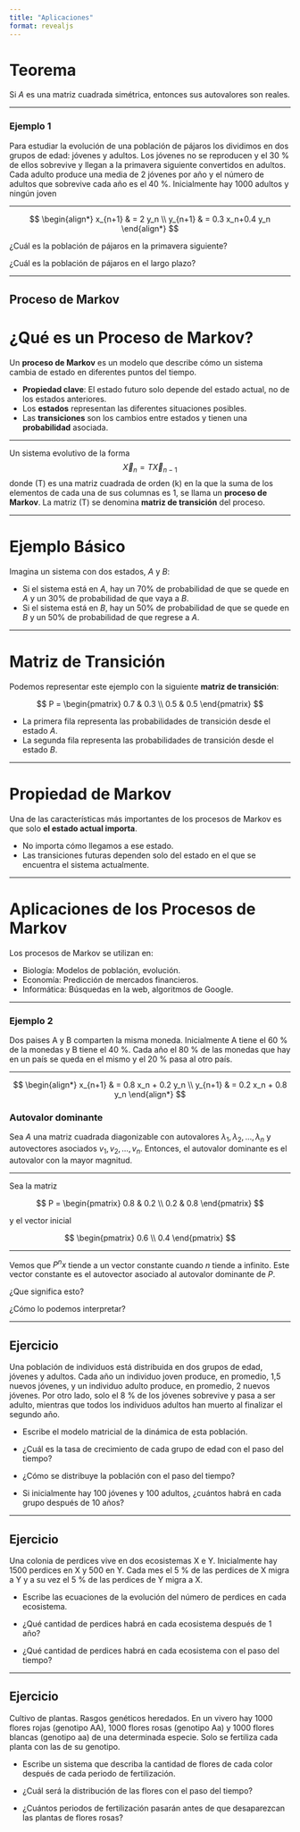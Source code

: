 ```yaml
---
title: "Aplicaciones"
format: revealjs
---
```


# Teorema 

Si $A$ es una matriz cuadrada simétrica, entonces sus autovalores son reales.    





---

### Ejemplo 1

Para estudiar la evolución de una población de pájaros los
dividimos en dos grupos de edad: jóvenes y adultos. Los
jóvenes no se reproducen y el 30 % de ellos sobrevive y llegan
a la primavera siguiente convertidos en adultos. Cada adulto
produce una media de 2 jóvenes por año y el número de
adultos que sobrevive cada año es el 40 %. Inicialmente hay
1000 adultos y ningún joven


---

$$ 
\begin{align*}
x_{n+1} & = 2 y_n \\
y_{n+1} & = 0.3 x_n+0.4 y_n
\end{align*}
$$

¿Cuál es la población de pájaros en la primavera siguiente?

¿Cuál es la población de pájaros en el largo plazo?

---

## Proceso de Markov



# ¿Qué es un Proceso de Markov?

Un **proceso de Markov** es un modelo que describe cómo un sistema cambia de estado en diferentes puntos del tiempo. 

- **Propiedad clave**: El estado futuro solo depende del estado actual, no de los estados anteriores.
- Los **estados** representan las diferentes situaciones posibles.
- Las **transiciones** son los cambios entre estados y tienen una **probabilidad** asociada.

---

Un sistema evolutivo de la forma 
$$
\overrightarrow{X}_n = T \overrightarrow{X}_{n-1}$$
donde \(T\) es una matriz cuadrada de orden \(k\) en la que la suma de los elementos de cada una de sus columnas es 1, se llama un **proceso de Markov**. La matriz \(T\) se denomina **matriz de transición** del proceso.


---

# Ejemplo Básico

Imagina un sistema con dos estados, $A$ y $B$:

- Si el sistema está en $A$, hay un 70% de probabilidad de que se quede en $A$ y un 30% de probabilidad de que vaya a $B$.
- Si el sistema está en $B$, hay un 50% de probabilidad de que se quede en $B$ y un 50% de probabilidad de que regrese a $A$.

---

# Matriz de Transición

Podemos representar este ejemplo con la siguiente **matriz de transición**:

$$
P = \begin{pmatrix}
0.7 & 0.3 \\
0.5 & 0.5
\end{pmatrix}
$$

- La primera fila representa las probabilidades de transición desde el estado $A$.
- La segunda fila representa las probabilidades de transición desde el estado $B$.

---

# Propiedad de Markov

Una de las características más importantes de los procesos de Markov es que solo **el estado actual importa**.

- No importa cómo llegamos a ese estado.
- Las transiciones futuras dependen solo del estado en el que se encuentra el sistema actualmente.

---

# Aplicaciones de los Procesos de Markov

Los procesos de Markov se utilizan en:

- Biología: Modelos de población, evolución.
- Economía: Predicción de mercados financieros.
- Informática: Búsquedas en la web, algoritmos de Google.
  




---

### Ejemplo 2

Dos paises A y B comparten la misma moneda. Inicialmente A
tiene el 60 % de la monedas y B tiene el 40 %. Cada año el
80 % de las monedas que hay en un país se queda en el
mismo y el 20 % pasa al otro país.

---

$$
\begin{align*}
x_{n+1} & = 0.8 x_n + 0.2 y_n \\
y_{n+1} & = 0.2 x_n + 0.8 y_n
\end{align*}
$$

### Autovalor dominante

Sea $A$ una matriz cuadrada diagonizable con autovalores $\lambda_1, \lambda_2, \ldots, \lambda_n$ y autovectores asociados $v_1, v_2, \ldots, v_n$. Entonces, el autovalor dominante es el autovalor con la mayor magnitud.

---

Sea la matriz

$$
P = \begin{pmatrix}
0.8 & 0.2 \\
0.2 & 0.8
\end{pmatrix}
$$

y el vector inicial

$$
\begin{pmatrix}
0.6 \\
0.4
\end{pmatrix}
$$

---


Vemos que $P^n x$ tiende a un vector constante cuando $n$ tiende a infinito. Este vector constante es el autovector asociado al autovalor dominante de $P$.

¿Que significa esto?

¿Cómo lo podemos interpretar?

---

## Ejercicio

Una población de individuos está distribuida en
dos grupos de edad, jóvenes y adultos. Cada año un individuo
joven produce, en promedio, 1,5 nuevos jóvenes, y un individuo
adulto produce, en promedio, 2 nuevos jóvenes. Por otro lado,
solo el 8 % de los jóvenes sobrevive y pasa a ser adulto,
mientras que todos los individuos adultos han muerto al
finalizar el segundo año.

+ Escribe el modelo matricial de la dinámica de esta población.

+ ¿Cuál es la tasa de crecimiento de cada grupo de edad con
el paso del tiempo?

+ ¿Cómo se distribuye la población con el paso del tiempo?

+ Si inicialmente hay 100 jóvenes y 100 adultos, ¿cuántos
habrá en cada grupo después de 10 años?

---

## Ejercicio

Una colonia de perdices vive en dos ecosistemas
X e Y. Inicialmente hay 1500 perdices en X y 500 en Y. Cada
mes el 5 % de las perdices de X migra a Y y a su vez el 5 % de
las perdices de Y migra a X.

+ Escribe las ecuaciones de la evolución del número de
perdices en cada ecosistema.

+ ¿Qué cantidad de perdices habrá en cada ecosistema
después de 1 año?

+  ¿Qué cantidad de perdices habrá en cada ecosistema con el
paso del tiempo?

---

## Ejercicio 

Cultivo de plantas. Rasgos genéticos
heredados. En un vivero hay 1000 flores rojas (genotipo AA),
1000 flores rosas (genotipo Aa) y 1000 flores blancas (genotipo
aa) de una determinada especie. Solo se fertiliza cada planta
con las de su genotipo.

+ Escribe un sistema que describa la cantidad de flores de
cada color después de cada periodo de fertilización.

+  ¿Cuál será la distribución de las flores con el paso del
tiempo?

+ ¿Cuántos periodos de fertilización pasarán antes de que
desaparezcan las plantas de flores rosas?